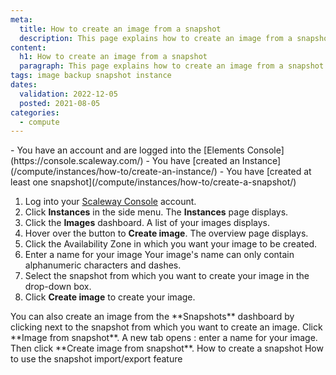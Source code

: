 ```yaml
---
meta:
  title: How to create an image from a snapshot
  description: This page explains how to create an image from a snapshot
content:
  h1: How to create an image from a snapshot
  paragraph: This page explains how to create an image from a snapshot
tags: image backup snapshot instance
dates:
  validation: 2022-12-05
  posted: 2021-08-05
categories:
  - compute
---
```


<Macro id="iam-requirements" />

<Message type="requirement">
  - You have an account and are logged into the [Elements Console](https://console.scaleway.com/)
  - You have [created an Instance](/compute/instances/how-to/create-an-instance/) 
  - You have [created at least one snapshot](/compute/instances/how-to/create-a-snapshot/)
</Message>


1. Log into your [Scaleway Console](https://console.scaleway.com/) account. 
2. Click **Instances** in the side menu. The **Instances** page displays. 
    <Lightbox src="scaleway_instances_overview.webp" alt="" />
3. Click the **Images** dashboard. A list of your images displays. 
    <Lightbox src="scaleway_list_images.webp" alt="" />
4. Hover over the <Icon name="plus"/> button to **Create image**. The overview page displays. 
    <Lightbox src="scaleway_create_an_image.webp" alt="" />
5. Click the Availability Zone in which you want your image to be created. 
6. Enter a name for your image 
    <Message type="note">
      Your image's name can only contain alphanumeric characters and dashes.
    </Message>
7. Select the snapshot from which you want to create your image in the drop-down box. 
8. Click **Create image** to create your image. 
    <Lightbox src="scaleway_last_button.webp" alt="" />


<Message type="tip">
  You can also create an image from the **Snapshots** dashboard by clicking <Icon name="more"/> next to the snapshot from which you want to create an image. Click **Image from snapshot**. A new tab opens : enter a name for your image. Then click **Create image from snapshot**. 

  <Lightbox src="scaleway_createimg_snapshot.webp" alt="" />
</Message>




<Navigation title="See Also">
  <PreviousButton to="/compute/instances/how-to/create-a-snapshot/">How to create a snapshot</PreviousButton>
  <NextButton to="/compute/instances/how-to/snapshot-import-export-feature/">How to use the snapshot import/export feature</NextButton>
</Navigation>



